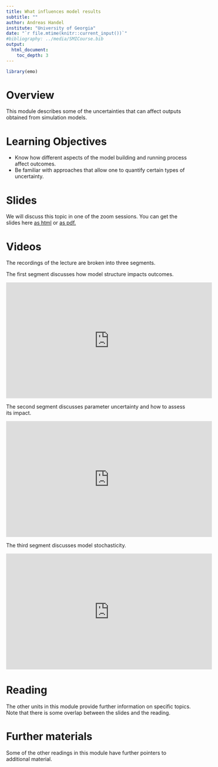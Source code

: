 ```yaml
---
title: What influences model results
subtitle: ""
author: Andreas Handel
institute: "University of Georgia"
date: "`r file.mtime(knitr::current_input())`"
#bibliography: ../media/SMICourse.bib
output: 
  html_document:
    toc_depth: 3
---
```


```r
library(emo)
```


# Overview
This module describes some of the uncertainties that can affect outputs obtained from simulation models.

# Learning Objectives
* Know how different aspects of the model building and running process affect outcomes.
* Be familiar with approaches that allow one to quantify certain types of uncertainty.


# Slides
We will discuss this topic in one of the zoom sessions. You can get the slides here [as html](./slides/Uncertainty_in_Models_Slides.html) or [as pdf.](./slides/Uncertainty_in_Models_Slides.pdf)

# Videos

The recordings of the lecture are broken into three segments. 

The first segment discusses how model structure impacts outcomes.

<p>
<iframe width="560" height="315" src="https://www.youtube.com/embed/RW-ZgTVT1fE" frameborder="0" allow="accelerometer; autoplay; encrypted-media; gyroscope; picture-in-picture" allowfullscreen></iframe>
</p>


The second segment discusses parameter uncertainty and how to assess its impact.

<p>
<iframe width="560" height="315" src="https://www.youtube.com/embed/xgPmDrz6uNQ" frameborder="0" allow="accelerometer; autoplay; encrypted-media; gyroscope; picture-in-picture" allowfullscreen></iframe>
</p>

The third segment discusses model stochasticity.

<p>
<iframe width="560" height="315" src="https://www.youtube.com/embed/qfzeMYPr454" frameborder="0" allow="accelerometer; autoplay; encrypted-media; gyroscope; picture-in-picture" allowfullscreen></iframe>
</p>




# Reading
The other units in this module provide further information on specific topics. Note that there is some overlap between the slides and the reading.


# Further materials

Some of the other readings in this module have further pointers to additional material.
